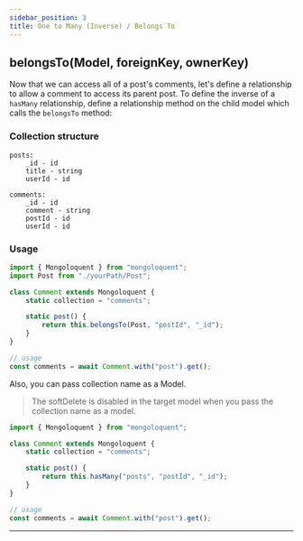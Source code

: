 ```yaml
---
sidebar_position: 3
title: One to Many (Inverse) / Belongs To
---
```



## belongsTo(Model, foreignKey, ownerKey)

Now that we can access all of a post's comments, let's define a relationship to allow a comment to access its parent post. To define the inverse of a `hasMany` relationship, define a relationship method on the child model which calls the `belongsTo` method:

### Collection structure

```
posts:
	_id - id
	title - string
	userId - id

comments:
	_id - id
	comment - string
	postId - id
	userId - id
```

### Usage

```js
import { Mongoloquent } from "mongoloquent";
import Post from "./yourPath/Post";

class Comment extends Mongoloquent {
	static collection = "comments";

	static post() {
		return this.belongsTo(Post, "postId", "_id");
	}
}

// usage
const comments = await Comment.with("post").get();
```

Also, you can pass collection name as a Model.

> The softDelete is disabled in the target model when you pass the collection name as a model.

```js
import { Mongoloquent } from "mongoloquent";

class Comment extends Mongoloquent {
	static collection = "comments";

	static post() {
		return this.hasMany("posts", "postId", "_id");
	}
}

// usage
const comments = await Comment.with("post").get();
```

---

<Sponsor />
